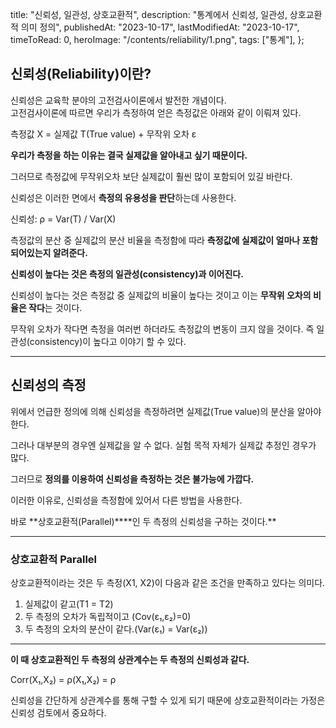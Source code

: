 
  title: "신뢰성, 일관성, 상호교환적",
  description: "통계에서 신뢰성, 일관성, 상호교환적 의미 정의",
  publishedAt: "2023-10-17",
  lastModifiedAt: "2023-10-17",
  timeToRead: 0,
  heroImage: "/contents/reliability/1.png",
  tags: ["통계"],
};

## 신뢰성(Reliability)이란?

신뢰성은 교육학 분야의 고전검사이론에서 발전한 개념이다.  
고전검사이론에 따르면 우리가 측정하여 얻은 측정값은 아래와 같이 이뤄져 있다.

측정값 X = 실제값 T(True value) + 무작위 오차 ε

**우리가 측정을 하는 이유는 결국 실제값을 알아내고 싶기 때문이다.**

그러므로 측정값에 무작위오차 보단 실제값이 훨씬 많이 포함되어 있길 바란다.

신뢰성은 이러한 면에서 **측정의 유용성을 판단**하는데 사용한다.

신뢰성: ρ = Var(T) / Var(X)

측정값의 분산 중 실제값의 분산 비율을 측정함에 따라 **측정값에 실제값이 얼마나 포함되어있는지 알려준다.**

**신뢰성이 높다는 것은 측정의 일관성(consistency)과 이어진다.**

신뢰성이 높다는 것은 측정값 중 실제값의 비율이 높다는 것이고 이는 **무작위 오차의 비율은 작다**는 것이다.

무작위 오차가 작다면 측정을 여러번 하더라도 측정값의 변동이 크지 않을 것이다. 즉 일관성(consistency)이 높다고 이야기 할 수 있다.

---

## **신뢰성의 측정**

위에서 언급한 정의에 의해 신뢰성을 측정하려면 실제값(True value)의 분산을 알아야 한다.

그러나 대부분의 경우엔 실제값을 알 수 없다. 실험 목적 자체가 실제값 추정인 경우가 많다.

그러므로 **정의를 이용하여 신뢰성을 측정하는 것은 불가능에 가깝다.**

이러한 이유로, 신뢰성을 측정함에 있어서 다른 방법을 사용한다.

바로 **상호교환적(Parallel)\*\***인 두 측정의 신뢰성을 구하는 것이다.\*\*

---

### **상호교환적 Parallel**

상호교환적이라는 것은 두 측정(X1, X2)이 다음과 같은 조건을 만족하고 있다는 의미다.

1.  실제값이 같고(T1 = T2)
2.  두 측정의 오차가 독립적이고 (Cov(ε₁,ε₂)=0)
3.  두 측정의 오차의 분산이 같다.(Var(ε₁) = Var(ε₂))

---

**이 때 상호교환적인 두 측정의 상관계수는 두 측정의 신뢰성과 같다.**

Corr(X₁,X₂) = ρ(X₁,X₂) = ρ

신뢰성을 간단하게 상관계수를 통해 구할 수 있게 되기 때문에 상호교환적이라는 가정은 신뢰성 검토에서 중요하다.
